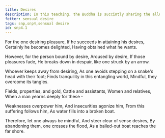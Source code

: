 ```yaml
---
title: Desires
description: In this teaching, the Buddha is succintly sharing the allure and the drawbacks of desiring pleasure.
fetter: sensual desire
tags: snp,snp4,sensual desire
id: snp4.1
---
```



<Verse>
For the one desiring pleasure,
If he succeeds in attaining his desires,
Certainly he becomes delighted,
Having obtained what he wants.

However, for the person bound by desire,
Aroused by desire,
If those pleasures fade,
He breaks down in despair, like one struck by an arrow.

Whoever keeps away from desiring,
As one avoids stepping on a snake's head with their foot;
Finds tranquility in this entangling world,
Mindful, they overcome its tangles.

Fields, properties, and gold,
Cattle and assistants,
Women and relatives,
When a man yearns deeply for these -

Weaknesses overpower him,
And insecurities agonize him,
From this suffering follows him,
As water fills into a broken boat.

Therefore, let one always be mindful,
And steer clear of sense desires,
By abandoning them, one crosses the flood,
As a bailed-out boat reaches the far shore.
</Verse>